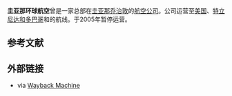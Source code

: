 {{Otheruses|other=其他條目說明|环球航空 (消歧义)}}
{{expand|time=2016-10-10T17:58:42+00:00}}
{{unreferenced|time=2016-10-10T17:58:42+00:00}}
{{Infobox airline
| airline = 圭亚那环球航空 <br> Universal Airlines
| image = 
| image_size = 
| alt = 
| caption = 
| IATA = 
| ICAO = 
| callsign = 
| founded = 
| commenced = 2001
| ceased = 2005
| aoc = 
| bases = 
| hubs = [[圭亚那|圭亚那]][[乔治敦|乔治敦]]
| secondary_hubs = 
| focus_cities = 
| frequent_flyer = 
| lounge = 
| alliance = 
| subsidiaries = 
| fleet_size = 
| destinations = 
| company_slogan = 
| parent = 
| traded_as = 
| ISIN = 
| headquarters = 
| key_people = 
| revenue = 
| operating_income = 
| net_income = 
| profit = 
| assets = 
| equity = 
| num_employees = 
| website = 
| notes = 
}}
<!-- 檔案不存在 [[File:Universal_Airlines_logo.png|thumb]] ，可從英文維基百科取得 -->
'''圭亚那环球航空'''曾是一家总部在[[圭亚那|圭亚那]][[乔治敦|乔治敦]]的[[航空公司|航空公司]]。公司运营至[[美国|美国]]、[[特立尼达和多巴哥|特立尼达和多巴哥]]和的航线。于2005年暂停运营。

== 参考文献 ==
{{reflist}}

== 外部链接 ==
* {{official website|http://web.archive.org/web/*/http://www.universal-airlines.com/}} via [[Wayback_Machine|Wayback Machine]]